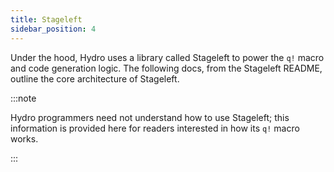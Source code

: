 ```yaml
---
title: Stageleft
sidebar_position: 4
---
```



Under the hood, Hydro uses a library called Stageleft to power the `q!` macro and code generation logic. The following docs, from the Stageleft README, outline the core architecture of Stageleft.

:::note

Hydro programmers need not understand how to use Stageleft; this information is provided here for readers
interested in how its `q!` macro works.

:::

<StageleftDocs/>
